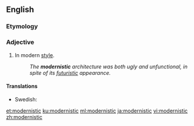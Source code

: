 ==English==

===Etymology===
{{suffix|en|modern|istic}}

===Adjective===
{{en-adj}}

# In modern [[style]].
#: ''The '''modernistic''' architecture was both ugly and unfunctional, in spite of its [[futuristic]] appearance.''

====Translations====
{{trans-top|}}
{{trans-mid}}
* Swedish: {{t|sv|modernistisk}}
{{trans-bottom}}

[[et:modernistic]]
[[ku:modernistic]]
[[ml:modernistic]]
[[ja:modernistic]]
[[vi:modernistic]]
[[zh:modernistic]]